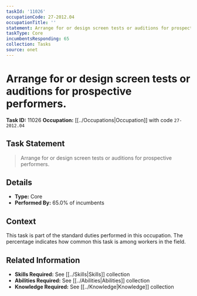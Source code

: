 ```yaml
---
taskId: '11026'
occupationCode: 27-2012.04
occupationTitle: ''
statement: Arrange for or design screen tests or auditions for prospective performers.
taskType: Core
incumbentsResponding: 65
collection: Tasks
source: onet
---
```

# Arrange for or design screen tests or auditions for prospective performers.

**Task ID:** 11026
**Occupation:** [[../Occupations|Occupation]] with code `27-2012.04`

## Task Statement

> Arrange for or design screen tests or auditions for prospective performers.

## Details

- **Type:** Core
- **Performed By:** 65.0% of incumbents

## Context

This task is part of the standard duties performed in this occupation. The percentage indicates how common this task is among workers in the field.

## Related Information

- **Skills Required:** See [[../Skills|Skills]] collection
- **Abilities Required:** See [[../Abilities|Abilities]] collection
- **Knowledge Required:** See [[../Knowledge|Knowledge]] collection
